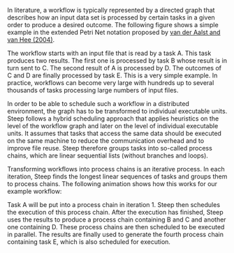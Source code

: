 
In literature, a workflow is typically represented by a directed graph that
describes how an input data set is processed by certain tasks in a given order
to produce a desired outcome. The following figure shows a simple example
in the extended Petri Net notation proposed by
[van der Aalst and van Hee (2004)](https://doi.org/10.7551/mitpress/7301.001.0001).

<GenerateProcessChainsExample />

The workflow starts with an input file that is read by a task A. This task
produces two results. The first one is processed by task B whose result is in
turn sent to C. The second result of A is processed by D. The outcomes of C and
D are finally processed by task E. This is a very simple example. In practice,
workflows can become very large with hundreds up to several thousands of tasks
processing large numbers of input files.

In order to be able to schedule such a workflow in a distributed environment,
the graph has to be transformed to individual executable units. Steep follows a
hybrid scheduling approach that applies heuristics on the level of the workflow
graph and later on the level of individual executable units. It assumes that
tasks that access the same data should be executed on the same machine to
reduce the communication overhead and to improve file reuse. Steep therefore
groups tasks into so-called <DocsLink href="#process-chains">process chains</DocsLink>,
which are linear sequential lists (without branches and loops).

Transforming workflows into process chains is an iterative process. In each
iteration, Steep finds the longest linear sequences of tasks and groups them to
process chains. The following animation shows how this works for our example
workflow:

<GenerateProcessChainsExample animated={true} />

Task A will be put into a process chain in iteration 1. Steep then schedules
the execution of this process chain. After the execution has finished,
Steep uses the results to produce a process chain containing B and C and
another one containing D. These process chains are then scheduled to be
executed in parallel. The results are finally used to generate the fourth
process chain containing task E, which is also scheduled for execution.
